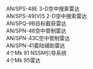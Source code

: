 AN/SPS-48E 3-D空中搜索雷达<br>AN/SPS-49(V)5 2-D空中搜索雷达<br>AN/SPQ-9B目标截获雷达<br>AN/SPN-46空中管制雷达<br>AN/SPN-43C空中管制雷达<br>AN/SPN-41着陆辅助雷达<br>4个Mk 91 NSSM引导系统<br>4个Mk 95雷达<noinclude>[[Category:尼米兹级航空母舰讯息模板|{{PAGENAME}}]]</noinclude>